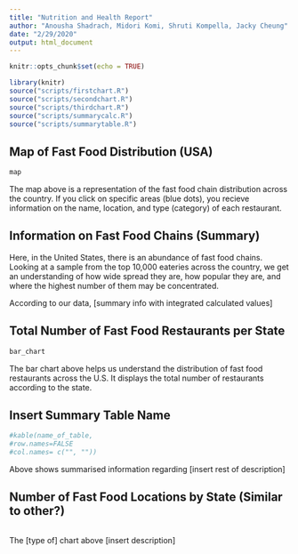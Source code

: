 ```yaml
---
title: "Nutrition and Health Report"
author: "Anousha Shadrach, Midori Komi, Shruti Kompella, Jacky Cheung"
date: "2/29/2020"
output: html_document
---
```


```r
knitr::opts_chunk$set(echo = TRUE)
```

```r

library(knitr)
source("scripts/firstchart.R")
source("scripts/secondchart.R")
source("scripts/thirdchart.R")
source("scripts/summarycalc.R")
source("scripts/summarytable.R")

```


## Map of Fast Food Distribution (USA) 

```r


map


```
The map above is a representation of the fast food chain distribution across the country. If you click on specific areas (blue dots), you recieve information on the name, location, and type (category) of each restaurant.  

## Information on Fast Food Chains (Summary)

Here, in the United States, there is an abundance of fast food chains. Looking at a sample from the top 10,000 eateries across the country, we get an understanding of how wide spread they are, how popular they are, and where the highest number of them may be concentrated. 

According to our data, [summary info with integrated calculated values]

## Total Number of Fast Food Restaurants per State
```r

bar_chart

```
The bar chart above helps us understand the distribution of fast food restaurants across the U.S. It displays the total number of restaurants according to the state.  

## Insert Summary Table Name 
```r

#kable(name_of_table,
#row.names=FALSE
#col.names= c("", ""))

```
Above shows summarised information regarding [insert rest of description]

## Number of Fast Food Locations by State (Similar to other?)
```r

```
The [type of] chart above [insert description]
